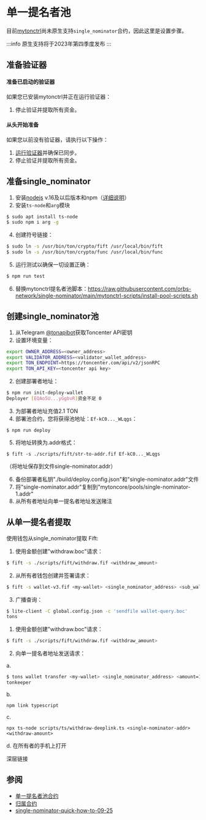 # 单一提名者池

目前[mytonctrl](https://github.com/ton-blockchain/mytonctrl)尚未原生支持`single_nominator`合约，因此这里是设置步骤。

:::info
原生支持将于2023年第四季度发布
:::

## 准备验证器

#### 准备已启动的验证器

如果您已安装mytonctrl并正在运行验证器：

1. 停止验证并提取所有资金。

#### 从头开始准备
如果您以前没有验证器，请执行以下操作：
1. [运行验证器](/participate/run-nodes/full-node)并确保已同步。
2. 停止验证并提取所有资金。

## 准备single_nominator

1. 安装[nodejs](https://nodejs.org/en) v.16及以后版本和npm（[详细说明](https://github.com/nodesource/distributions#debian-and-ubuntu-based-distributions)）
2. 安装`ts-node`和`arg`模块

```bash
$ sudo apt install ts-node
$ sudo npm i arg -g
```

4. 创建符号链接：

```bash
$ sudo ln -s /usr/bin/ton/crypto/fift /usr/local/bin/fift
$ sudo ln -s /usr/bin/ton/crypto/func /usr/local/bin/func
```

5. 运行测试以确保一切设置正确：

```bash
$ npm run test
```

6. 替换mytonctrl提名者池脚本：https://raw.githubusercontent.com/orbs-network/single-nominator/main/mytonctrl-scripts/install-pool-scripts.sh

## 创建single_nominator池

1. 从Telegram [@tonapibot](https://t.me/tonapibot)获取Toncenter API密钥
2. 设置环境变量：

```bash
export OWNER_ADDRESS=<owner_address>
export VALIDATOR_ADDRESS=<validator_wallet_address>
export TON_ENDPOINT=https://toncenter.com/api/v2/jsonRPC
export TON_API_KEY=<toncenter api key>
```

2. 创建部署者地址：

```bash
$ npm run init-deploy-wallet
Deployer [EQAo5U...yGgbvR]资金不足 0
```

3. 为部署者地址充值2.1 TON
4. 部署池合约，您将获得池地址：`Ef-kC0..._WLqgs`：

```
$ npm run deploy
```

5. 将地址转换为.addr格式：

```
$ fift -s ./scripts/fift/str-to-addr.fif Ef-kC0..._WLqgs
```

（将地址保存到文件single-nominator.addr）

6. 备份部署者私钥"./build/deploy.config.json"和"single-nominator.addr"文件
7. 将"single-nominator.addr"复制到"mytoncore/pools/single-nominator-1.addr"
8. 从所有者地址向单一提名者地址发送赌注

## 从单一提名者提取

使用钱包从single_nominator提取
Fift:

1. 使用金额创建"withdraw.boc"请求：

```bash
$ fift -s ./scripts/fift/withdraw.fif <withdraw_amount>
```

2. 从所有者钱包创建并签署请求：

```bash
$ fift -s wallet-v3.fif <my-wallet> <single_nominator_address> <sub_wallet_id> <seqno> <amount=1> -B withdraw.boc
```

3. 广播查询：

```bash
$ lite-client -C global.config.json -c 'sendfile wallet-query.boc'
tons
```

1. 使用金额创建"withdraw.boc"请求：

```bash
$ fift -s ./scripts/fift/withdraw.fif <withdraw_amount>
```

2. 向单一提名者地址发送请求：

a.

```bash
$ tons wallet transfer <my-wallet> <single_nominator_address> <amount=1> --body withdraw.boc
tonkeeper
```

b.

```
npm link typescript
```

c.

```
npx ts-node scripts/ts/withdraw-deeplink.ts <single-nominator-addr> <withdraw-amount>
```

d. 在所有者的手机上打开

深层链接


## 参阅

* [单一提名者池合约](https://github.com/orbs-network/single-nominator)
* [归属合约](/participate/network-maintenance/vesting-contract)
* [single-nominator-quick-how-to-09-25](https://telegra.ph/single-nominator-quick-how-to-09-25)
